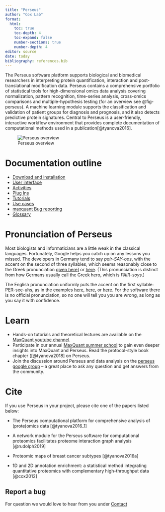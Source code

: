 ```yaml
---
title: "Perseus"
author: "Cox Lab"
format: 
  html:
    toc: true
    toc-depth: 4
    toc-expand: false
    number-sections: true
    number-depth: 4
editor: source
date: today
bibliography: references.bib
---
```


The Perseus software platform supports biological and biomedical researchers in interpreting protein quantification, interaction and post-translational modification data. Perseus contains a comprehensive portfolio of statistical tools for high-dimensional omics data analysis covering normalization, pattern recognition, time-series analysis, cross-omics comparisons and multiple-hypothesis testing (for an overview see @fig-perseus). A machine learning module supports the classification and validation of patient groups for diagnosis and prognosis, and it also detects predictive protein signatures. Central to Perseus is a user-friendly, interactive workflow environment that provides complete documentation of computational methods used in a publication[@tyanova2016].

![Perseus overview](Figures/perseus_figure1.jpg){#fig-perseus}

# Documentation outline

-   [Download and installation](perseus_download_guide.html)
-   [User interface](perseus_user_intereface.html)
-   [Activities](perseus_activities.html)
-   [Plug Ins](perseus_plugins.html)
-   [Tutorials](perseus_tutorials.html)
-   [Use cases](perseus_usecases.html)
-   [maxquant Bug reporting](https://github.com/cox-labs/CoxLab_Bug_Reporting)
-   [Glossary](Glossary.html)


# Pronunciation of Perseus

Most biologists and informaticians are a little weak in the classical languages. Fortunately, Google helps you catch up on any lessons you missed. The developers in Germany tend to say _pair-SAY-oos_, with the accent on the second of three syllables, which seems reasonably close to the Greek pronunciation [given here](http://www.greek-gods.info/greek-heroes/sounds/perseus_greek.mp3)] or [here](http://www.youtube.com/watch?v=Uhtz6nCGXcM).
(This pronunciation is distinct from how Germans usually call the Greek hero, which is _PAIR-soys_.)

The English pronunciation uniformly puts the accent on the first syllable: PER-see-uhs, as in the examples [here](http://www.oxforddictionaries.com/pronounce/english/Perseus), [here](http://www.greek-gods.info/greek-heroes/sounds/perseus_english.mp3), or [here](http://www.youtube.com/watch?v=Uo96zYcmE0Q). For the software there is no official pronunciation, so no one will tell you you are wrong, as long as you say it with confidence.


# Learn

-   Hands-on tutorials and theoretical lectures are available on the [MaxQuant youtube channel](https://www.youtube.com/channel/UCKYzYTm1cnmc0CFAMhxDO8w).
-   Participate in our annual [MaxQuant summer school](http://summerschool.maxquant.de) to gain even deeper insights into MaxQuant and Perseus. Read the protocol-style book chapter ([@tyanova2018] on Perseus.
-   Join the discussion around Perseus and data analysis on the [perseus google group](https://groups.google.com/g/perseus-list) -- a great place to ask any question and get answers from the community.

# Cite

If you use Perseus in your project, please cite one of the papers listed below:

-   The Perseus computational platform for comprehensive analysis of (prote)omics data [@tyanova2016_1]

-   A network module for the Perseus software for computational proteomics facilitates proteome interaction graph analysis [@rudolph2019]

-   Proteomic maps of breast cancer subtypes [@tyanova2016a]

-   1D and 2D annotation enrichment: a statistical method integrating quantitative proteomics with complementary high-throughput data [@cox2012]

## Report a bug

For question we would love to hear from you under [Contact](contact.html)
